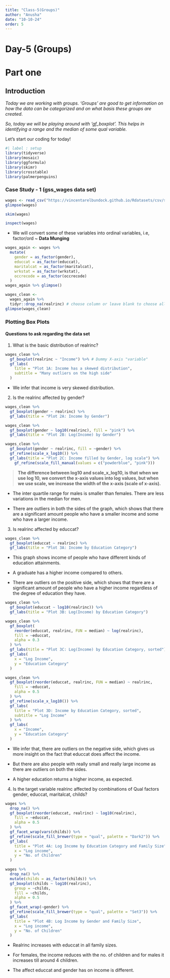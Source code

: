 ```yaml
---
title: "Class-5(Groups)"
author: "Anusha"
date: "10-10-24"
order: 5
---
```


# Day-5 (Groups)

# Part one

## Introduction

*Today we are working with groups. 'Groups' are good to get information on how the data can be categorized and on what basis these groups are created*.

*So, today we will be playing around with 'gf_boxplot'. This helps in identifying a range and the median of some qual variable.*

Let's start our coding for today!

```r
#| label : setup
library(tidyverse)
library(mosaic)
library(ggformula)
library(skimr)
library(crosstable)
library(palmerpenguins)
```

### Case Study - 1 (gss_wages data set)

```r
wages <- read_csv("https://vincentarelbundock.github.io/Rdatasets/csv/stevedata/gss_wages.csv")
glimpse(wages)
```

```r
skim(wages)
```

```r
inspect(wages)
```

-   We will convert some of these variables into ordinal variables, i.e, factor/ord \~ **Data Munging**

```r
wages_again <- wages %>% 
  mutate(
    gender = as_factor(gender),
    educcat = as_factor(educcat),
    maritalcat = as_factor(maritalcat),
    wrkstat = as_factor(wrkstat),
    occrecode = as_factor(occrecode)
  )
wages_again %>% glimpse()
```

```r
wages_clean <-
  wages_again %>%
  tidyr::drop_na(realrinc) # choose column or leave blank to choose all
glimpse(wages_clean)
```

### Plotting Box Plots

#### Questions to ask regarding the data set

1.  What is the basic distribution of realrinc?

```r
wages_clean %>%
  gf_boxplot(realrinc ~ "Income") %>% # Dummy X-axis "variable"
  gf_labs(
    title = "Plot 1A: Income has a skewed distribution",
    subtitle = "Many outliers on the high side"
  )
```

-   We infer that income is very skewed distribution.

2.  Is the realrinc affected by gender?

```r
wages_clean %>%
  gf_boxplot(gender ~ realrinc) %>%
  gf_labs(title = "Plot 2A: Income by Gender")
```

```r
wages_clean %>%
  gf_boxplot(gender ~ log10(realrinc), fill = "pink") %>%
  gf_labs(title = "Plot 2B: Log(Income) by Gender")
```

```r
wages_clean %>%
  gf_boxplot(gender ~ realrinc, fill = ~gender) %>%
  gf_refine(scale_x_log10()) %>%
  gf_labs(title = "Plot 2C: Income filled by Gender, log scale") %>% 
    gf_refine(scale_fill_manual(values = c("powderblue", "pink")))
```

> **The difference between log10 and scale_x_log10, is that when we use log 10, we convert the x-axis values into log values, but when we use scale, we increase the width of the x-axis (scale of x-axis).**

-   The inter quartile range for males is smaller than females. There are less variations in the median for men.

-   There are outliers in both the sides of the graph, which shows that there are a significant amount people who have a smaller income and some who have a larger income.

3.  Is realrinc affected by educcat?

```r
wages_clean %>%
  gf_boxplot(educcat ~ realrinc) %>%
  gf_labs(title = "Plot 3A: Income by Education Category") 
```

-   This graph shows income of people who have different kinds of education attainments.

-   A graduate has a higher income compared to others.

-   There are outliers on the positive side, which shows that there are a significant amount of people who have a higher income regardless of the degree of education they have.

```r
wages_clean %>%
  gf_boxplot(educcat ~ log10(realrinc)) %>%
  gf_labs(title = "Plot 3B: Log(Income) by Education Category") 
```

```r
wages_clean %>%
  gf_boxplot(
    reorder(educcat, realrinc, FUN = median) ~ log(realrinc),
    fill = ~educcat,
    alpha = 0.3
  ) %>%
  gf_labs(title = "Plot 3C: Log(Income) by Education Category, sorted") %>%
  gf_labs(
    x = "Log Income",
    y = "Education Category"
  )
```

```r
wages_clean %>%
  gf_boxplot(reorder(educcat, realrinc, FUN = median) ~ realrinc,
    fill = ~educcat,
    alpha = 0.5
  ) %>%
  gf_refine(scale_x_log10()) %>%
  gf_labs(
    title = "Plot 3D: Income by Education Category, sorted",
    subtitle = "Log Income"
  ) %>%
  gf_labs(
    x = "Income",
    y = "Education Category"
  )
```

-   We infer that, there are outliers on the negative side, which gives us more insight on the fact that educcat does affect the income.

-   But there are also people with really small and really large income as there are outliers on both the sides.

-   A higher education returns a higher income, as expected.

4.  Is the target variable realrinc affected by combinations of Qual factors gender, educcat, maritalcat, childs?

```r
wages %>%
  drop_na() %>%
  gf_boxplot(reorder(educcat, realrinc) ~ log10(realrinc),
    fill = ~educcat,
    alpha = 0.5
  ) %>%
  gf_facet_wrap(vars(childs)) %>%
  gf_refine(scale_fill_brewer(type = "qual", palette = "Dark2")) %>%
  gf_labs(
    title = "Plot 4A: Log Income by Education Category and Family Size",
    x = "Log income",
    y = "No. of Children"
  )
```

```r
wages %>%
  drop_na() %>%
  mutate(childs = as_factor(childs)) %>%
  gf_boxplot(childs ~ log10(realrinc),
    group = ~childs,
    fill = ~childs,
    alpha = 0.5
  ) %>%
  gf_facet_wrap(~gender) %>%
  gf_refine(scale_fill_brewer(type = "qual", palette = "Set3")) %>%
  gf_labs(
    title = "Plot 4B: Log Income by Gender and Family Size",
    x = "Log income",
    y = "No. of Children"
  )
```

-   Realrinc increases with educcat in all family sizes.

-   For females, the income reduces with the no. of children and for males it increases till around 4 children.

-   The affect educcat and gender has on income is different.
